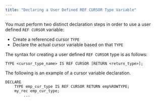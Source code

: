 ```yaml
---
title: "Declaring a User Defined REF CURSOR Type Variable"
---
```


<div id="declaring_a_user_defined_ref_cursor_type_variable" class="registered_link"></div>


You must perform two distinct declaration steps in order to use a user defined `REF CURSOR` variable:

-   Create a referenced cursor `TYPE`
-   Declare the actual cursor variable based on that `TYPE`

The syntax for creating a user defined `REF CURSOR` type is as follows:

``` text
TYPE <cursor_type_name> IS REF CURSOR [RETURN <return_type>];
```

The following is an example of a cursor variable declaration.

``` text
DECLARE
    TYPE emp_cur_type IS REF CURSOR RETURN emp%ROWTYPE;
    my_rec emp_cur_type;
        ...
```
